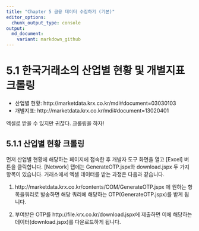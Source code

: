 ---
title: "Chapter 5 금융 데이터 수집하기 (기본)"
editor_options: 
  chunk_output_type: console
output:
  md_document:
    variant: markdown_github
---

# 5.1 한국거래소의 산업별 현황 및 개별지표 크롤링

- 산업별 현황: http://marketdata.krx.co.kr/mdi#document=03030103
- 개별지표: http://marketdata.krx.co.kr/mdi#document=13020401

엑셀로 받을 수 있지만 귀찮다. 크롤링을 하자!

## 5.1.1 산업별 현황 크롤링
먼저 산업별 현황에 해당하는 페이지에 접속한 후 개발자 도구 화면을 열고 [Excel] 버튼을 클릭합니다. [Network] 탭에는 GenerateOTP.jspx와 download.jspx 두 가지 항목이 있습니다. 거래소에서 엑셀 데이터를 받는 과정은 다음과 같습니다.

1. http://marketdata.krx.co.kr/contents/COM/GenerateOTP.jspx 에 원하는 항목을쿼리로 발송하면 해당 쿼리에 해당하는 OTP(GenerateOTP.jspx)를 받게 됩니다.

2. 부여받은 OTP를 http://file.krx.co.kr/download.jspx에 제출하면 이에 해당하는 데이터(download.jspx)를 다운로드하게 됩니다.